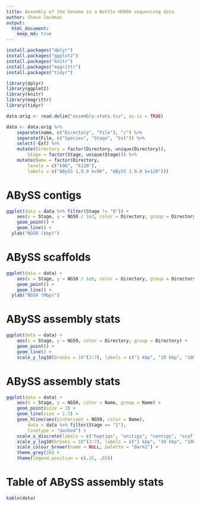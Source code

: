 ```yaml
---
title: Assembly of the Genome in a Bottle HG004 sequencing data
author: Shaun Jackman
output:
  html_document:
    keep_md: true
---
```


```r
install.packages("dplyr")
install.packages("ggplot2")
install.packages("knitr")
install.packages("magrittr")
install.packages("tidyr")
```

```r
library(dplyr)
library(ggplot2)
library(knitr)
library(magrittr)
library(tidyr)
```

```r
data.orig <- read.delim("assembly-stats.tsv", as.is = TRUE)
```

```r
data <- data.orig %>%
	separate(name, c("Directory", "File"), "/") %>%
	separate(File, c("Species", "Stage", "Ext")) %>%
	select(-Ext) %>%
	mutate(Directory = factor(Directory, unique(Directory)),
		Stage = factor(Stage, unique(Stage))) %>%
	mutate(Name = factor(Directory,
		levels = c("k96", "k128"),
		labels = c("ABySS 1.9.0 k=96", "ABySS 1.9.0 k=128")))
```

# ABySS contigs
```r
ggplot(data = data %>% filter(Stage != "8")) +
	aes(x = Stage, y = NG50 / 1e3, color = Directory, group = Directory) +
	geom_point() +
	geom_line() +
  ylab("NG50 (kbp)")
```

# ABySS scaffolds
```r
ggplot(data = data) +
	aes(x = Stage, y = NG50 / 1e6, color = Directory, group = Directory) +
	geom_point() +
	geom_line() +
  ylab("NG50 (Mbp)")
```

# ABySS assembly stats
```r
ggplot(data = data) +
	aes(x = Stage, y = NG50, color = Directory, group = Directory) +
	geom_point() +
	geom_line() +
	scale_y_log10(breaks = 10^(3:7), labels = c("1 kbp", "10 kbp", "100 kbp", "1 Mbp", "10 Mbp"))
```

# ABySS assembly stats
```r
ggplot(data = data) +
	aes(x = Stage, y = NG50, color = Name, group = Name) +
	geom_point(size = 3) +
	geom_line(size = 1.5) +
	geom_hline(aes(yintercept = NG50, color = Name),
		data = data %>% filter(Stage == "1"),
		linetype = "dashed") +
	scale_x_discrete(labels = c("haptigs", "unitigs", "contigs", "scaffolds", "scaftigs")) +
	scale_y_log10(breaks = 10^(3:7), labels = c("1 kbp", "10 kbp", "100 kbp", "1 Mbp", "10 Mbp")) +
	scale_colour_brewer(name = NULL, palette = "Dark2") +
	theme_grey(28) +
	theme(legend.position = c(.35, .85))
```

# Table of ABySS assembly stats
```r
kable(data)
```
